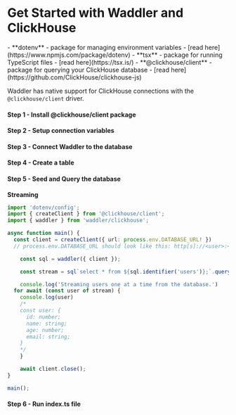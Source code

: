 
<Breadcrumbs/>

# Get Started with Waddler and ClickHouse

<Prerequisites>
  - **dotenv** - package for managing environment variables - [read here](https://www.npmjs.com/package/dotenv)
  - **tsx** - package for running TypeScript files - [read here](https://tsx.is/)
  - **@clickhouse/client** - package for querying your ClickHouse database - [read here](https://github.com/ClickHouse/clickhouse-js)
</Prerequisites>

Waddler has native support for ClickHouse connections with the `@clickhouse/client` driver.

<FileStructure/>

#### Step 1 - Install **@clickhouse/client** package
<InstallPackages lib='@clickhouse/client'/>

#### Step 2 - Setup connection variables

<SetupEnv env_variable='DATABASE_URL' />

#### Step 3 - Connect Waddler to the database

<ConnectClickHouse/>

#### Step 4 - Create a table

<CreateTable />

#### Step 5 - Seed and Query the database

<QueryDatabase/>


**Streaming**

```typescript copy filename="src/index.ts"
import 'dotenv/config';
import { createClient } from '@clickhouse/client';
import { waddler } from 'waddler/clickhouse';

async function main() {
  const client = createClient({ url: process.env.DATABASE_URL! })
  // process.env.DATABASE_URL should look like this: http[s]://<user>:<password>@<host>:<port>/<database>;

	const sql = waddler({ client });

	const stream = sql`select * from ${sql.identifier('users')};`.query().stream();

	console.log('Streaming users one at a time from the database.')
  for await (const user of stream) {
    console.log(user)
    /*
    const user: {
      id: number;
      name: string;
      age: number;
      email: string;
    }
    */		
	}

	await client.close();
}

main();
```

#### Step 6 - Run index.ts file

<RunFile/>